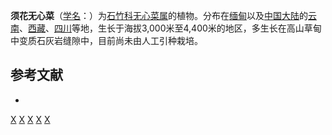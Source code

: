 {{Speciesbox
| taxon = Arenaria(植物) pogonantha
| binomial_authority = W. W. Smith
}}

'''须花无心菜'''（[[学名|学名]]：{{lang|la|''Arenaria pogonantha''}}）为[[石竹科|石竹科]][[无心菜属|无心菜属]]的植物。分布在[[缅甸|缅甸]]以及[[中国大陆|中国大陆]]的[[云南|云南]]、[[西藏|西藏]]、[[四川|四川]]等地，生长于海拔3,000米至4,400米的地区，多生长在高山草甸中变质石灰岩缝隙中，目前尚未由人工引种栽培。

== 参考文献 ==
<div class="references-small">
* {{cite web| url =http://www.bioinfo.cn/db05/KmzwSpecies.php?action=view&id=3657| title =须花无心菜| work =《中国高等植物数据库全库》| publisher =中国科学院微生物研究所| author =昆明植物研究所| accessdate =2009-02-24| deadurl =yes| archiveurl =https://web.archive.org/web/20160305102827/http://www.bioinfo.cn/db05/KmzwSpecies.php?action=view&id=3657| archivedate =2016-03-05}}
</div>

{{taxonbar}}
[[Category:无心菜属|X]]
[[Category:緬甸植物|X]]
[[Category:云南植物|X]]
[[Category:西藏植物|X]]
[[Category:四川植物|X]]